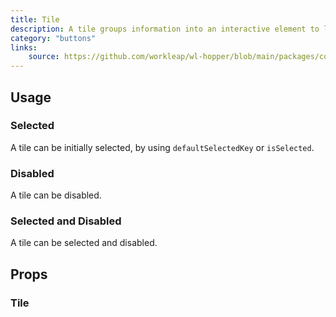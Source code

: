 ```yaml
---
title: Tile
description: A tile groups information into an interactive element to let users browse and take action on a group of related items.
category: "buttons"
links:
    source: https://github.com/workleap/wl-hopper/blob/main/packages/components/src/tile/src/Tile.tsx
---
```


<Example src="tile/docs/preview" isOpen />

## Usage

### Selected
A tile can be initially selected, by using `defaultSelectedKey` or `isSelected`.

<Example src="tile/docs/selected" />

### Disabled
A tile can be disabled.

<Example src="tile/docs/disabled" />

### Selected and Disabled

A tile can be selected and disabled.

<Example src="tile/docs/disabledSelected" />

## Props

### Tile

<PropTable component="Tile" />
